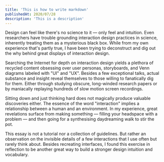 ```yaml
---
title: 'This is how to write markdown'
publishedAt: 2020/07/28
description: 'This is a description'
---
```


Design can feel like there's no science to it — only feel and intuition. Even researchers have trouble grounding interaction design practices in science, inherently treating them as a mysterious black box. While from my own experience that's partly true, I have been trying to deconstruct and dig out the why behind great displays of interaction design.

Searching the Internet for depth on interaction design yields a plethora of recycled content obsessing over user personas, storyboards, and Venn diagrams labeled with "UI" and "UX". Besides a few exceptional talks, actual substance and insight reveal themselves to those willing to fanatically dig for them. Either through studying obscure, long-winded research papers or by maniacally replaying hundreds of slow motion screen recordings.

Sitting down and just thinking hard does not magically produce valuable discoveries either. The essence of the word "interaction" implies a relationship between a human and an environment. In my experience, great revelations surface from making something — filling your headspace with a problem — and then going for a synthesising daydreaming walk to stir the pot.

This essay is not a tutorial nor a collection of guidelines. But rather an observation on the invisible details of a few interactions that I use often but rarely think about. Besides recreating interfaces, I found this exercise in reflection to be another great way to build a stronger design intuition and vocabulary.
